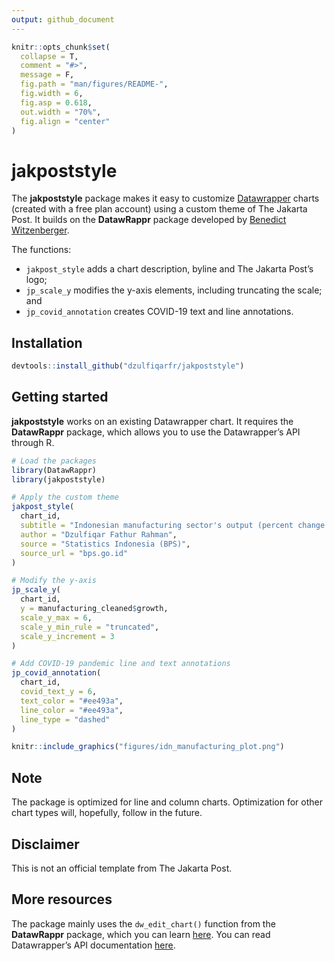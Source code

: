 ```yaml
---
output: github_document
---
```


<!-- README.md is generated from README.Rmd. Please edit that file -->

```r
knitr::opts_chunk$set(
  collapse = T,
  comment = "#>",
  message = F,
  fig.path = "man/figures/README-",
  fig.width = 6, 
  fig.asp = 0.618, 
  out.width = "70%",
  fig.align = "center"
)
```


# jakpoststyle

<!-- badges: start -->
<!-- badges: end -->

The __jakpoststyle__ package makes it easy to customize [Datawrapper](https://www.datawrapper.de/) charts (created with a free plan account) using a custom theme of The Jakarta Post. It builds on the __DatawRappr__ package developed by [Benedict Witzenberger](https://github.com/munichrocker).

The functions:

* `jakpost_style` adds a chart description, byline and The Jakarta Post's logo;  
* `jp_scale_y` modifies the y-axis elements, including truncating the scale; and  
* `jp_covid_annotation` creates COVID-19 text and line annotations.


## Installation

``` r
devtools::install_github("dzulfiqarfr/jakpoststyle")
```


## Getting started

__jakpoststyle__ works on an existing Datawrapper chart. It requires the __DatawRappr__ package, which allows you to use the Datawrapper's API through R.

```r
# Load the packages
library(DatawRappr)
library(jakpoststyle)

# Apply the custom theme
jakpost_style(
  chart_id,
  subtitle = "Indonesian manufacturing sector's output (percent change from a year earlier)",
  author = "Dzulfiqar Fathur Rahman",
  source = "Statistics Indonesia (BPS)",
  source_url = "bps.go.id"
)

# Modify the y-axis
jp_scale_y(
  chart_id,
  y = manufacturing_cleaned$growth,
  scale_y_max = 6,
  scale_y_min_rule = "truncated",
  scale_y_increment = 3
)

# Add COVID-19 pandemic line and text annotations
jp_covid_annotation(
  chart_id,
  covid_text_y = 6,
  text_color = "#ee493a",
  line_color = "#ee493a",
  line_type = "dashed"
)
```

<p align="center">
```r
knitr::include_graphics("figures/idn_manufacturing_plot.png")
```
</p>


## Note

The package is optimized for line and column charts. Optimization for other chart types will, hopefully, follow in the future.


## Disclaimer

This is not an official template from The Jakarta Post.


## More resources

The package mainly uses the `dw_edit_chart()` function from the __DatawRappr__ package, which you can learn [here](https://munichrocker.github.io/DatawRappr/reference/dw_edit_chart.html). You can read Datawrapper's API documentation [here](https://developer.datawrapper.de/reference).
